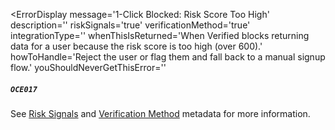 
<ErrorDisplay
  message='1-Click Blocked: Risk Score Too High'
  description=''
  riskSignals='true'
  verificationMethod='true'
  integrationType=''
  whenThisIsReturned='When Verified blocks returning data for a user because the risk score is too high (over 600).'
  howToHandle='Reject the user or flag them and fall back to a manual signup flow.'
  youShouldNeverGetThisError=''
>
  ##### `OCE017`
</ErrorDisplay>

See [Risk Signals](/v2.0/data#risk-signals) and [Verification Method](/data/outputs/metadata) metadata for more information.

